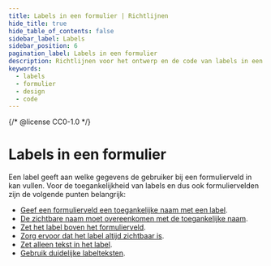 ```yaml
---
title: Labels in een formulier | Richtlijnen
hide_title: true
hide_table_of_contents: false
sidebar_label: Labels
sidebar_position: 6
pagination_label: Labels in een formulier
description: Richtlijnen voor het ontwerp en de code van labels in een formulier.
keywords:
  - labels
  - formulier
  - design
  - code
---
```


{/* @license CC0-1.0 */}


# Labels in een formulier

Een label geeft aan welke gegevens de gebruiker bij een formulierveld in kan vullen.
Voor de toegankelijkheid van labels en dus ook formuliervelden zijn de volgende punten belangrijk:

- [Geef een formulierveld een toegankelijke naam met een label](#geef-een-formulierveld-toegankelijke-naam-met-een-label).
- [De zichtbare naam moet overeenkomen met de toegankelijke naam](#de-zichtbare-naam-moet-overeenkomen-met-de-toegankelijke-naam).
- [Zet het label boven het formulierveld](#zet-het-label-boven-het-formulierveld).
- [Zorg ervoor dat het label altijd zichtbaar is](#zorg-ervoor-dat-het-label-altijd-zichtbaar-is).
- [Zet alleen tekst in het label](#zet-alleen-tekst-in-het-label).
- [Gebruik duidelijke labelteksten](#gebruik-duidelijke-labelteksten).

<AccessibleName />
<AccessibleNameCode />

<VisibleAccessibleName />
<VisibleAccessibleNameCode />

<LabelAboveField />
<LabelAboveFieldCode />

<LabelAlwaysVisible />
<LabelAlwaysVisibleCode />

<LabelOnlyText />
<LabelOnlyTextCode />

<LabelText />
<LabelTextCode />

<FormFooterInfo />
